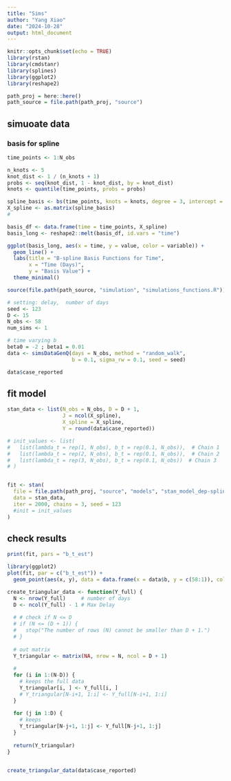 ```yaml
---
title: "Sims"
author: "Yang Xiao"
date: "2024-10-28"
output: html_document
---
```


```r
knitr::opts_chunk$set(echo = TRUE)
library(rstan)
library(cmdstanr)
library(splines)
library(ggplot2)
library(reshape2)
```


```r
path_proj = here::here()
path_source = file.path(path_proj, "source")
```



## simuoate data

### basis for spline
```r

time_points <- 1:N_obs

n_knots <- 5
knot_dist <- 1 / (n_knots + 1)
probs <- seq(knot_dist, 1 - knot_dist, by = knot_dist)
knots <- quantile(time_points, probs = probs)

spline_basis <- bs(time_points, knots = knots, degree = 3, intercept = TRUE)
X_spline <- as.matrix(spline_basis)
# 

basis_df <- data.frame(time = time_points, X_spline)
basis_long <- reshape2::melt(basis_df, id.vars = "time")

ggplot(basis_long, aes(x = time, y = value, color = variable)) +
  geom_line() +
  labs(title = "B-spline Basis Functions for Time",
       x = "Time (Days)",
       y = "Basis Value") +
  theme_minimal()
```


```r
source(file.path(path_source, "simulation", "simulations_functions.R"))

# setting: delay,  number of days
seed <- 123
D <- 15
N_obs <- 58
num_sims <- 1

# time varying b
beta0 = -2 ; beta1 = 0.01
data <- simsDataGenQ(days = N_obs, method = "random_walk",
                     b = 0.1, sigma_rw = 0.1, seed = seed)

data$case_reported
```


## fit model
```r
stan_data <- list(N_obs = N_obs, D = D + 1, 
                  J = ncol(X_spline),
                  X_spline = X_spline,
                  Y = round(data$case_reported))

# init_values <- list(
#   list(lambda_t = rep(1, N_obs), b_t = rep(0.1, N_obs)),  # Chain 1
#   list(lambda_t = rep(2, N_obs), b_t = rep(0.1, N_obs)),  # Chain 2
#   list(lambda_t = rep(3, N_obs), b_t = rep(0.1, N_obs))  # Chain 3
# )


fit <- stan(
  file = file.path(path_proj, "source", "models", "stan_model_dep-spline.stan"),  
  data = stan_data, 
  iter = 2000, chains = 3, seed = 123
  #init = init_values
)
```


## check results
```r
print(fit, pars = "b_t_est")
```

```r
library(ggplot2)
plot(fit, par = c("b_t_est")) +
  geom_point(aes(x, y), data = data.frame(x = data$b, y = c(58:1)), color = "blue")
```

```r
create_triangular_data <- function(Y_full) {
  N <- nrow(Y_full)     # number of days
  D <- ncol(Y_full) - 1 # Max Delay
  
  # # check if N <= D
  # if (N <= (D + 1)) {
  #   stop("The number of rows (N) cannot be smaller than D + 1.")
  # }
  
  # out matrix
  Y_triangular <- matrix(NA, nrow = N, ncol = D + 1)
  
  # 
  for (i in 1:(N-D)) {
    # keeps the full data
    Y_triangular[i, ] <- Y_full[i, ]
    # Y_triangular[N-i+1, 1:i] <- Y_full[N-i+1, 1:i]
  }
  
  for (j in 1:D) {
    # keeps
    Y_triangular[N-j+1, 1:j] <- Y_full[N-j+1, 1:j]
  }
  
  return(Y_triangular)
}



```

```r
create_triangular_data(data$case_reported)
```

